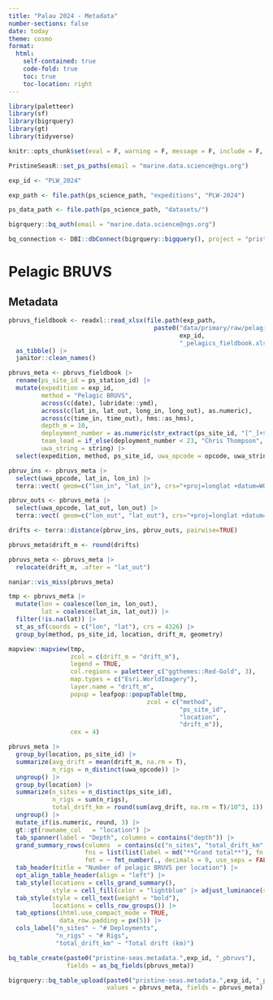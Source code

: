 ```yaml
---
title: "Palau 2024 - Metadata"
number-sections: false
date: today
theme: cosmo
format: 
  html:
    self-contained: true
    code-fold: true
    toc: true
    toc-location: right
---
```


```r
library(paletteer)
library(sf)
library(bigrquery)
library(gt)
library(tidyverse)

knitr::opts_chunk$set(eval = F, warning = F, message = F, include = F, echo = F)

PristineSeasR::set_ps_paths(email = "marine.data.science@ngs.org")

exp_id <- "PLW_2024"

exp_path <- file.path(ps_science_path, "expeditions", "PLW-2024")

ps_data_path <- file.path(ps_science_path, "datasets/")

bigrquery::bq_auth(email = "marine.data.science@ngs.org")

bq_connection <- DBI::dbConnect(bigrquery::bigquery(), project = "pristine-seas")
```

# Pelagic BRUVS

## Metadata

```r
pbruvs_fieldbook <- readxl::read_xlsx(file.path(exp_path, 
                                        paste0("data/primary/raw/pelagics/",
                                               exp_id,
                                               "_pelagics_fieldbook.xlsx"))) |> 
  as_tibble() |> 
  janitor::clean_names() 

pbruvs_meta <- pbruvs_fieldbook |> 
  rename(ps_site_id = ps_station_id) |> 
  mutate(expedition = exp_id, 
         method = "Pelagic BRUVS",
         across(c(date), lubridate::ymd),
         across(c(lat_in, lat_out, long_in, long_out), as.numeric),
         across(c(time_in, time_out), hms::as_hms),
         depth_m = 10,
         deployment_number = as.numeric(str_extract(ps_site_id, "[^_]+$")),
         team_lead = if_else(deployment_number < 23, "Chris Thompson", "Vyv Summers"),
         uwa_string = string) |> 
  select(expedition, method, ps_site_id, uwa_opcode = opcode, uwa_string , location, date, time_in, time_out, lon_in = long_in, lat_in,  lon_out = long_out, lat_out, depth_m, rig, left_cam, right_cam, bait, team_lead, scan_notes = species_notes, field_comments)
```

```r
pbruv_ins <- pbruvs_meta |> 
  select(uwa_opcode, lat_in, lon_in) |> 
  terra::vect( geom=c("lon_in", "lat_in"), crs="+proj=longlat +datum=WGS84")

pbruv_outs <- pbruvs_meta |> 
  select(uwa_opcode, lat_out, lon_out) |> 
  terra::vect( geom=c("lon_out", "lat_out"), crs="+proj=longlat +datum=WGS84")

drifts <- terra::distance(pbruv_ins, pbruv_outs, pairwise=TRUE)

pbruvs_meta$drift_m <- round(drifts)

pbruvs_meta <- pbruvs_meta |> 
  relocate(drift_m, .after = "lat_out")
```

```r
naniar::vis_miss(pbruvs_meta)
```

```r
tmp <- pbruvs_meta |> 
  mutate(lon = coalesce(lon_in, lon_out),
         lat = coalesce(lat_in, lat_out)) |> 
  filter(!is.na(lat)) |> 
  st_as_sf(coords = c("lon", "lat"), crs = 4326) |> 
  group_by(method, ps_site_id, location, drift_m, geometry) 

mapview::mapview(tmp,
                 zcol = c(drift_m = "drift_m"), 
                 legend = TRUE,
                 col.regions = paletteer_c("ggthemes::Red-Gold", 3),
                 map.types = c("Esri.WorldImagery"),
                 layer.name = "drift_m",
                 popup = leafpop::popupTable(tmp,
                                      zcol = c("method",
                                               "ps_site_id",
                                               "location",
                                               "drift_m")),
                 cex = 4)
```

```r
pbruvs_meta |> 
  group_by(location, ps_site_id) |> 
  summarize(avg_drift = mean(drift_m, na.rm = T),
            n_rigs = n_distinct(uwa_opcode)) |> 
  ungroup() |> 
  group_by(location) |> 
  summarize(n_sites = n_distinct(ps_site_id),
            n_rigs = sum(n_rigs),
            total_drift_km = round(sum(avg_drift, na.rm = T)/10^3, 1)) |> 
  ungroup() |> 
  mutate_if(is.numeric, round, 3) |> 
  gt::gt(rowname_col   = "location") |> 
  tab_spanner(label = "Depth", columns = contains("depth")) |> 
  grand_summary_rows(columns  = contains(c("n_sites", "total_drift_km", "n_rigs")),
                     fns = list(list(label = md("**Grand total**"), fn = "sum")),
                     fmt = ~ fmt_number(., decimals = 0, use_seps = FALSE)) |> 
  tab_header(title = "Number of pelagic BRUVS per location") |> 
  opt_align_table_header(align = "left") |> 
  tab_style(locations = cells_grand_summary(),
            style = cell_fill(color = "lightblue" |> adjust_luminance(steps = +2))) |> 
  tab_style(style = cell_text(weight = "bold"),
            locations = cells_row_groups()) |> 
  tab_options(ihtml.use_compact_mode = TRUE,
              data_row.padding = px(5)) |> 
  cols_label("n_sites" ~ "# Deployments",
             "n_rigs" ~ "# Rigs",
             "total_drift_km" ~ "Total drift (km)") 
```


```r
bq_table_create(paste0("pristine-seas.metadata.",exp_id, "_pbruvs"), 
                fields = as_bq_fields(pbruvs_meta))

bigrquery::bq_table_upload(paste0("pristine-seas.metadata.",exp_id, "_pbruvs"), 
                           values = pbruvs_meta, fields = pbruvs_meta)
```

